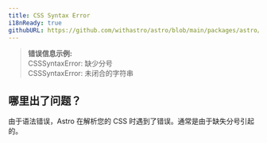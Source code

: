 ```yaml
---
title: CSS Syntax Error
i18nReady: true
githubURL: https://github.com/withastro/astro/blob/main/packages/astro/src/core/errors/errors-data.ts
---
```


<DontEditWarning />


> **错误信息示例:**<br/>
CSSSyntaxError: 缺少分号<br/>
CSSSyntaxError: 未闭合的字符串<br/>

## 哪里出了问题？
由于语法错误，Astro 在解析您的 CSS 时遇到了错误。通常是由于缺失分号引起的。
